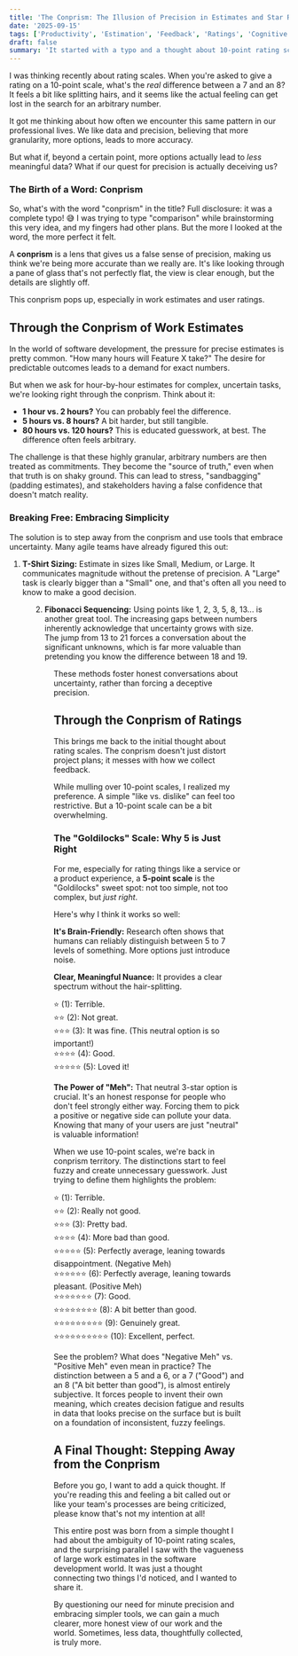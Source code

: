 ```yaml
---
title: 'The Conprism: The Illusion of Precision in Estimates and Star Ratings'
date: '2025-09-15'
tags: ['Productivity', 'Estimation', 'Feedback', 'Ratings', 'Cognitive Bias']
draft: false
summary: 'It started with a typo and a thought about 10-point rating scales. I realized our quest for precision in work estimates and user ratings often creates a "conprism", a false sense of accuracy. Here''s why less is usually more.'
---
```




I was thinking recently about rating scales. When you're asked to give a rating on a 10-point scale, what's the *real* difference between a 7 and an 8? It feels a bit like splitting hairs, and it seems like the actual feeling can get lost in the search for an arbitrary number.

It got me thinking about how often we encounter this same pattern in our professional lives. We like data and precision, believing that more granularity, more options, leads to more accuracy.

But what if, beyond a certain point, more options actually lead to *less* meaningful data? What if our quest for precision is actually deceiving us?

### The Birth of a Word: Conprism

So, what's with the word "conprism" in the title? Full disclosure: it was a complete typo! 😅 I was trying to type "comparison" while brainstorming this very idea, and my fingers had other plans. But the more I looked at the word, the more perfect it felt.

A **conprism** is a lens that gives us a false sense of precision, making us think we're being more accurate than we really are. It's like looking through a pane of glass that's not perfectly flat, the view is clear enough, but the details are slightly off.

This conprism pops up, especially in work estimates and user ratings.

## Through the Conprism of Work Estimates

In the world of software development, the pressure for precise estimates is pretty common. "How many hours will Feature X take?" The desire for predictable outcomes leads to a demand for exact numbers.

But when we ask for hour-by-hour estimates for complex, uncertain tasks, we're looking right through the conprism. Think about it:

* **1 hour vs. 2 hours?** You can probably feel the difference.
* **5 hours vs. 8 hours?** A bit harder, but still tangible.
* **80 hours vs. 120 hours?** This is educated guesswork, at best. The difference often feels arbitrary.

The challenge is that these highly granular, arbitrary numbers are then treated as commitments. They become the "source of truth," even when that truth is on shaky ground. This can lead to stress, "sandbagging" (padding estimates), and stakeholders having a false confidence that doesn't match reality.

### Breaking Free: Embracing Simplicity

The solution is to step away from the conprism and use tools that embrace uncertainty. Many agile teams have already figured this out:

1.  **T-Shirt Sizing:** Estimate in sizes like Small, Medium, or Large. It communicates magnitude without the pretense of precision. A "Large" task is clearly bigger than a "Small" one, and that's often all you need to know to make a good decision.

<Figure key="/images/conprism-tshirt-sizing.png" src="/images/conprism-tshirt-sizing.png" alt="An illustration showing T-shirt sizes (S, M, L, XL) with corresponding rough effort levels. The image conveys scaling effort without exact precision." width="0" height="0" caption="T-Shirt Sizing: Communicating effort, not false precision." />

2.  **Fibonacci Sequencing:** Using points like 1, 2, 3, 5, 8, 13... is another great tool. The increasing gaps between numbers inherently acknowledge that uncertainty grows with size. The jump from 13 to 21 forces a conversation about the significant unknowns, which is far more valuable than pretending you know the difference between 18 and 19.

<Figure key="/images/conprism-fibonacci-poker.png" src="/images/conprism-fibonacci-poker.png" alt="An image showing planning poker cards with Fibonacci numbers (1, 2, 3, 5, 8, 13, 21). The cards are fanned out to show the increasing values and gaps." width="0" height="0" caption="Fibonacci numbers in planning poker acknowledge growing uncertainty." />

These methods foster honest conversations about uncertainty, rather than forcing a deceptive precision.

## Through the Conprism of Ratings

This brings me back to the initial thought about rating scales. The conprism doesn't just distort project plans; it messes with how we collect feedback.

While mulling over 10-point scales, I realized my preference. A simple "like vs. dislike" can feel too restrictive. But a 10-point scale can be a bit overwhelming.

### The "Goldilocks" Scale: Why 5 is Just Right

For me, especially for rating things like a service or a product experience, a **5-point scale** is the "Goldilocks" sweet spot: not too simple, not too complex, but *just right*.

Here's why I think it works so well:

**It's Brain-Friendly:** Research often shows that humans can reliably distinguish between 5 to 7 levels of something. More options just introduce noise.

**Clear, Meaningful Nuance:** It provides a clear spectrum without the hair-splitting.

⭐️ (1): Terrible.  
⭐️⭐️ (2): Not great.  
⭐️⭐️⭐️ (3): It was fine. (This neutral option is so important!)  
⭐️⭐️⭐️⭐️ (4): Good.  
⭐️⭐️⭐️⭐️⭐️ (5): Loved it!

**The Power of "Meh":** That neutral 3-star option is crucial. It's an honest response for people who don't feel strongly either way. Forcing them to pick a positive or negative side can pollute your data. Knowing that many of your users are just "neutral" is valuable information!

When we use 10-point scales, we're back in conprism territory. The distinctions start to feel fuzzy and create unnecessary guesswork. Just trying to define them highlights the problem:

⭐️ (1): Terrible.  
⭐️⭐️ (2): Really not good.  
⭐️⭐️⭐️ (3): Pretty bad.  
⭐️⭐️⭐️⭐️ (4): More bad than good.  
⭐️⭐️⭐️⭐️⭐️ (5): Perfectly average, leaning towards disappointment. (Negative Meh)  
⭐️⭐️⭐️⭐️⭐️⭐️ (6): Perfectly average, leaning towards pleasant. (Positive Meh)  
⭐️⭐️⭐️⭐️⭐️⭐️⭐️ (7): Good.  
⭐️⭐️⭐️⭐️⭐️⭐️⭐️⭐️ (8): A bit better than good.  
⭐️⭐️⭐️⭐️⭐️⭐️⭐️⭐️⭐️ (9): Genuinely great.  
⭐️⭐️⭐️⭐️⭐️⭐️⭐️⭐️⭐️⭐️ (10): Excellent, perfect.

See the problem? What does "Negative Meh" vs. "Positive Meh" even mean in practice? The distinction between a 5 and a 6, or a 7 ("Good") and an 8 ("A bit better than good"), is almost entirely subjective. It forces people to invent their own meaning, which creates decision fatigue and results in data that looks precise on the surface but is built on a foundation of inconsistent, fuzzy feelings.

## A Final Thought: Stepping Away from the Conprism

Before you go, I want to add a quick thought. If you're reading this and feeling a bit called out or like your team's processes are being criticized, please know that's not my intention at all!

This entire post was born from a simple thought I had about the ambiguity of 10-point rating scales, and the surprising parallel I saw with the vagueness of large work estimates in the software development world. It was just a thought connecting two things I'd noticed, and I wanted to share it.

By questioning our need for minute precision and embracing simpler tools, we can gain a much clearer, more honest view of our work and the world. Sometimes, less data, thoughtfully collected, is truly more.